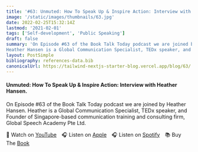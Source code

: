 ```yaml
---
title: '#63: Unmuted: How To Speak Up & Inspire Action: Interview with Heather Hansen'
image: '/static/images/thumbnails/63.jpg'
date: 2022-02-25T15:32:14Z
lastmod: '2021-02-01'
tags: ['Self-development', 'Public Speaking']
draft: false
summary: 'On Episode #63 of the Book Talk Today podcast we are joined by Heather Hansen.
Heather Hansen is a Global Communication Specialist, TEDx speaker, and Founder of Singapore-based communication training and consulting firm, Global Speech Academy Pte Ltd.'
layout: PostSimple
bibliography: references-data.bib
canonicalUrl: https://tailwind-nextjs-starter-blog.vercel.app/blog/63/
---
```


#### Unmuted: How To Speak Up & Inspire Action: Interview with Heather Hansen.

On Episode #63 of the Book Talk Today podcast we are joined by Heather Hansen.
Heather is a Global Communication Specialist, TEDx speaker, and Founder of Singapore-based communication training and consulting firm, Global Speech Academy Pte Ltd.

🎥&nbsp;Watch on [YouTube]&emsp;🎧&nbsp;Listen on [Apple]&emsp;🎧&nbsp;Listen on [Spotify]&emsp;📚&nbsp;Buy The [Book]&emsp;

[youtube]: https://youtu.be/t6hA7OzVpis
[apple]: https://podcasts.apple.com/gb/podcast/63-unmuted-how-to-speak-up-inspire-action-interview/id1525619296?i=1000552219288
[spotify]: https://open.spotify.com/episode/6gHrwFFCjeH1WImIF0faXx?si=7_B0Ycf_SV-KUhsk5-XCVQ
[book]: https://amzn.to/3WVJQJS
